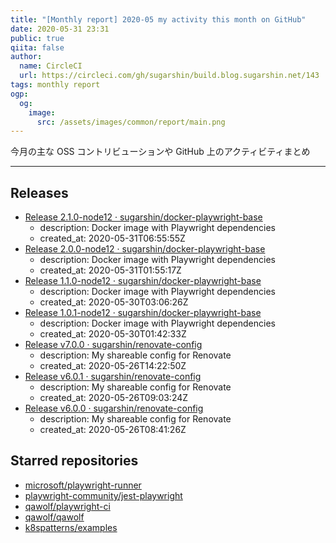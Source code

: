 ```yaml
---
title: "[Monthly report] 2020-05 my activity this month on GitHub"
date: 2020-05-31 23:31
public: true
qiita: false
author:
  name: CircleCI
  url: https://circleci.com/gh/sugarshin/build.blog.sugarshin.net/143
tags: monthly report
ogp:
  og:
    image:
      src: /assets/images/common/report/main.png
---
```


今月の主な OSS コントリビューションや GitHub 上のアクティビティまとめ

***

## Releases

- [Release 2.1.0-node12 · sugarshin/docker-playwright-base](https://github.com/sugarshin/docker-playwright-base/releases/tag/2.1.0-node12)
  - description: Docker image with Playwright dependencies
  - created_at: 2020-05-31T06:55:55Z
- [Release 2.0.0-node12 · sugarshin/docker-playwright-base](https://github.com/sugarshin/docker-playwright-base/releases/tag/2.0.0-node12)
  - description: Docker image with Playwright dependencies
  - created_at: 2020-05-31T01:55:17Z
- [Release 1.1.0-node12 · sugarshin/docker-playwright-base](https://github.com/sugarshin/docker-playwright-base/releases/tag/1.1.0-node12)
  - description: Docker image with Playwright dependencies
  - created_at: 2020-05-30T03:06:26Z
- [Release 1.0.1-node12 · sugarshin/docker-playwright-base](https://github.com/sugarshin/docker-playwright-base/releases/tag/1.0.1-node12)
  - description: Docker image with Playwright dependencies
  - created_at: 2020-05-30T01:42:33Z
- [Release v7.0.0 · sugarshin/renovate-config](https://github.com/sugarshin/renovate-config/releases/tag/v7.0.0)
  - description: My shareable config for Renovate
  - created_at: 2020-05-26T14:22:50Z
- [Release v6.0.1 · sugarshin/renovate-config](https://github.com/sugarshin/renovate-config/releases/tag/v6.0.1)
  - description: My shareable config for Renovate
  - created_at: 2020-05-26T09:03:24Z
- [Release v6.0.0 · sugarshin/renovate-config](https://github.com/sugarshin/renovate-config/releases/tag/v6.0.0)
  - description: My shareable config for Renovate
  - created_at: 2020-05-26T08:41:26Z

## Starred repositories

- [microsoft/playwright-runner](https://github.com/microsoft/playwright-runner)
- [playwright-community/jest-playwright](https://github.com/playwright-community/jest-playwright)
- [qawolf/playwright-ci](https://github.com/qawolf/playwright-ci)
- [qawolf/qawolf](https://github.com/qawolf/qawolf)
- [k8spatterns/examples](https://github.com/k8spatterns/examples)
